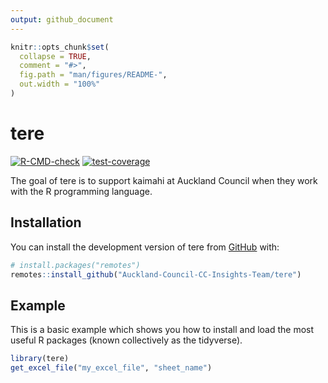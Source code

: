 ```yaml
---
output: github_document
---
```


<!-- README.md is generated from README.Rmd. Please edit that file -->

```r
knitr::opts_chunk$set(
  collapse = TRUE,
  comment = "#>",
  fig.path = "man/figures/README-",
  out.width = "100%"
)
```

# tere

<!-- badges: start -->
[![R-CMD-check](https://github.com/lddurbinAC/tere/actions/workflows/R-CMD-check.yaml/badge.svg)](https://github.com/lddurbinAC/tere/actions/workflows/R-CMD-check.yaml)
[![test-coverage](https://github.com/lddurbinAC/tere/actions/workflows/test-coverage.yaml/badge.svg)](https://github.com/lddurbinAC/tere/actions/workflows/test-coverage.yaml)
<!-- badges: end -->

The goal of tere is to support kaimahi at Auckland Council when they work with the R programming language.

## Installation

You can install the development version of tere from [GitHub](https://github.com/) with:

``` r
# install.packages("remotes")
remotes::install_github("Auckland-Council-CC-Insights-Team/tere")
```

## Example

This is a basic example which shows you how to install and load the most useful R packages (known collectively as the tidyverse).

```r
library(tere)
get_excel_file("my_excel_file", "sheet_name")
```
